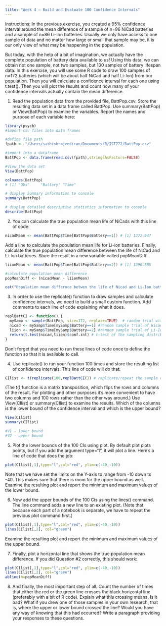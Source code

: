 ```yaml
---
title: "Week 4 – Build and Evaluate 100 Confidence Intervals"
---
```


Instructions: In the previous exercise, you created a 95% confidence interval around the mean difference of a sample of n=86 NiCad batteries and a sample of n=86 Li-Ion batteries. Usually we only have access to one sample of data and no matter how large or small that sample may be, it is our only view of what may be happening in the population.

But today, with the help of a bit of imagination, we actually have the complete population of battery data available to us! Using this data, we can obtain not one sample, not two samples, but 100 samples of battery lifespan data. In this exercise, you will use some R code to draw 100 samples of n=172 batteries (which will be about half NiCad and half Li-Ion) from our population. Then you will calculate a confidence interval for each one using t.test(). Then you will plot the results and count how many of your confidence intervals actually contain the mean difference.

1. Read the population data from the provided file, BattPop.csv. Store the resulting data set in a data frame called BattPop. Use summary(BattPop) or View(BattPop) to examine the variables. Report the names and purpose of each variable here:

```r
library(psych)
#import csv files into data frames

#define file path
fpath <- "/Users/sathishrajendiran/Documents/R/IST772/BattPop.csv"

#import into a dataframe
BattPop <- data.frame(read.csv(fpath),stringsAsFactors=FALSE)

#View the data set
View(BattPop)

colnames(BattPop)
# [1] "Obs"     "Battery" "Time"  

# display Summary information to console
summary(BattPop)

# display detailed descriptive statistics information to console
describe(BattPop)

```


2. You can calculate the true population mean life of NiCads with this line of code:

```r
nicadMean <- mean(BattPop$Time[BattPop$Battery==1]) # [1] 1372.947
```

Add a line to calculate the population mean life for Li-ion batteries. Finally, calculate the true population mean difference between the life of NiCad and Li-Ion batteries. Store the result in a new variable called popMeanDiff. 
```r
liionMean <- mean(BattPop$Time[BattPop$Battery==2]) # [1] 1396.585

#calculate population mean difference
popMeanDiff <- (nicadMean - liionMean)

cat("Population mean differnce betwen the life of Nicad and Li-Ion batteries is:",popMeanDiff)

```

3. In order to use the replicate() function to draw samples and calculate confidence intervals, we need to build a small custom function. Add comments to each line of code explaining what it does. 

```r
replBattCI <- function() {
  mySamp <- sample(BattPop, size=172, replace=TRUE)  # random trial with sample of 172 observations with replacement
  nicad <- mySamp$Time[mySamp$Battery==1] #random sample trial of Nicad battery life
  liion <- mySamp$Time[mySamp$Battery==2] #random sample trial of Li-Ion battery life
  return(t.test(nicad,liion)$conf.int) # t-test of the sampling distribution of nicad and liion with confidence interval
}
```

Don’t forget that you need to run these lines of code once to define the function so that it is available to call.

4. Use replicate() to run your function 100 times and store the resulting list of confidence intervals. This line of code will do that:

```r
CIlist <- t(replicate(100,replBattCI()) # replicate/repeat the sample defined above but 100 times; each trial constitutes drawing 172 observations


```

(The t() function is a matrix transposition, which flips the rows and columns of the result. For plotting and other purposes it's more convenient to have two columns and 100 rows rather than the other way around.) Use View(CIlist) or summary(CIlist) to examine the results. Which of the columns is the lower bound of the confidence interval and which is the upper bound?
```r
View(CIlist)
summary(CIlist)

#V1 - lower bound
#V2 - upper bound
```

5. Plot the lower bounds of the 100 CIs using plot. By default plot plots points, but if you add the argument type="l", it will plot a line. Here’s a line of code that does the job:

```r
plot(CIlist[,1],type="l",col="red", ylim=c(-40,-10))
```

Note that we have set the limits on the Y-axis to range from -10 down to -40. This makes sure that there is room for the upper bound as well. Examine the resulting plot and report the minimum and maximum values of the lower bound.

6. Now add the upper bounds of the 100 Cis using the lines() command. The line command  adds a new line to an existing plot. (Note that because each part of a notebook is separate, we have to repeat the previous plot command first.) 

```r
plot(CIlist[,1],type="l",col="red", ylim=c(-40,-10))
lines(CIlist[,2], col="green")
```

Examine the resulting plot and report the minimum and maximum values of the upper bound.

7. Finally, plot a horizontal line that shows the true population mean difference. If you did Question #2 correctly, this should work:

```r
plot(CIlist[,1],type="l",col="red", ylim=c(-40,-10))
lines(CIlist[,2], col="green")
abline(h=popMeanDiff)
```

8. And finally, the most important step of all. Count the number of times that either the red or the green line crosses the black horizontal line (preferably with a bit of R code). Explain what this crossing means. Is it bad? What if you drew one of those samples in your own research, that is, where the upper or lower bound crossed the line? Would you have any way of knowing that this had occurred? Write a paragraph providing your responses to these questions.

